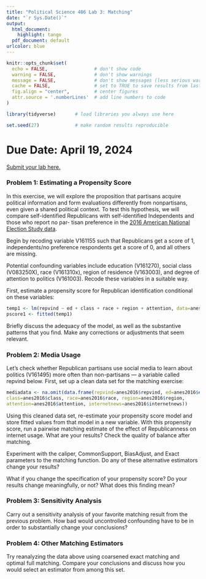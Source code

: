 ```yaml
---
title: "Political Science 406 Lab 3: Matching"
date: "`r Sys.Date()`"
output:
  html_document:
    highlight: tango
  pdf_document: default
urlcolor: blue
---
```


```r
knitr::opts_chunk$set(
  echo = FALSE,                 # don't show code
  warning = FALSE,              # don't show warnings
  message = FALSE,              # don't show messages (less serious warnings)
  cache = FALSE,                # set to TRUE to save results from last compilation
  fig.align = "center",         # center figures
  attr.source = '.numberLines'  # add line numbers to code
)

library(tidyverse)       # load libraries you always use here

set.seed(27)             # make random results reproducible
```

# Due Date: April 19, 2024

[Submit your lab here.](https://canvas.northwestern.edu/courses/211656/assignments/1392641)

### Problem 1: Estimating a Propensity Score

In this exercise, we will explore the proposition that partisans acquire political information and form
evaluations differently from nonpartisans, even given a shared political context. To test this hypothesis,
we will compare self-identified Republicans with self-identified Independents and those who report no par-
tisan preference in the [2016 American National Election Study data](https://electionstudies.org/
data-center/2016-time-series-study/).

Begin by recoding variable V161155 such that Republicans get a score of 1, independents/no preference
respondents get a score of 0, and all others are missing.

Potential confounding variables include education (V161270), social class (V083250X), race (V161310x),
region of residence (V163003), and degree of attention to politics (V161003). Recode these variables in a
suitable way.

First, estimate a propensity score for Republican identification conditional on these variables:

```r
temp1 <- lm(repvind ~ ed + class + race + region + attention, data=anes2008)
pscore1 <- fitted(temp1)
```

Briefly discuss the adequacy of the model, as well as the substantive patterns that you find. Make any
corrections or adjustments that seem relevant.

### Problem 2: Media Usage

Let’s check whether Republican partisans use social media to learn about politics (V161495) more often
than non-partisans — a variable called repvind below. First, set up a clean data set for the matching exercise:

```r
mediadata <- na.omit(data.frame(repvind=anes2016$repvind, ed=anes2016$ed,
class=anes2016$class, race=anes2016$race, region=anes2016$region,
attention=anes2016$attention, internetnews=anes2016$internetnews))
```

Using this cleaned data set, re-estimate your propensity score model and store fitted values from that
model in a new variable. With this propensity score, run a pairwise matching estimate of the effect of
Republicanness on internet usage. What are your results? Check the quality of balance after matching.

Experiment with the caliper, CommonSupport, BiasAdjust, and Exact parameters to the matching function.
Do any of these alternative estimators change your results?

What if you change the specification of your propensity score? Do your results change meaningfully, or
not? What does this finding mean?

### Problem 3: Sensitivity Analysis

Carry out a sensitivity analysis of your favorite matching result from the previous problem. How bad
would uncontrolled confounding have to be in order to substantially change your conclusions?

### Problem 4: Other Matching Estimators

Try reanalyzing the data above using coarsened exact matching and optimal full matching. Compare
your conclusions and discuss how you would select an estimator from among this set.